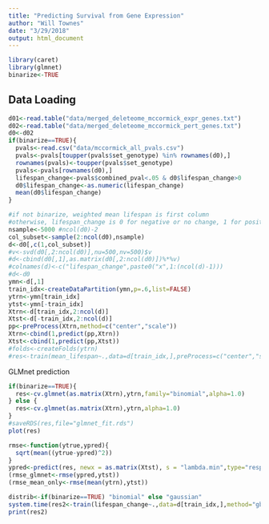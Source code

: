 ```yaml
---
title: "Predicting Survival from Gene Expression"
author: "Will Townes"
date: "3/29/2018"
output: html_document
---
```


```r
library(caret)
library(glmnet)
binarize<-TRUE
```

## Data Loading

```r
d01<-read.table("data/merged_deleteome_mccormick_expr_genes.txt")
d02<-read.table("data/merged_deleteome_mccormick_pert_genes.txt")
d0<-d02
if(binarize==TRUE){
  pvals<-read.csv("data/mccormick_all_pvals.csv")
  pvals<-pvals[toupper(pvals$set_genotype) %in% rownames(d0),]
  rownames(pvals)<-toupper(pvals$set_genotype)
  pvals<-pvals[rownames(d0),]
  lifespan_change<-pvals$combined_pval<.05 & d0$lifespan_change>0
  d0$lifespan_change<-as.numeric(lifespan_change)
  mean(d0$lifespan_change)
}
```
```r
#if not binarize, weighted mean lifespan is first column
#otherwise, lifespan_change is 0 for negative or no change, 1 for positive change
nsample<-5000 #ncol(d0)-2
col_subset<-sample(2:ncol(d0),nsample)
d<-d0[,c(1,col_subset)]
#v<-svd(d0[,2:ncol(d0)],nu=500,nv=500)$v
#d<-cbind(d0[,1],as.matrix(d0[,2:ncol(d0)])%*%v)
#colnames(d)<-c("lifespan_change",paste0("x",1:(ncol(d)-1)))
#d<-d0
ymn<-d[,1]
train_idx<-createDataPartition(ymn,p=.6,list=FALSE)
ytrn<-ymn[train_idx]
ytst<-ymn[-train_idx]
Xtrn<-d[train_idx,2:ncol(d)]
Xtst<-d[-train_idx,2:ncol(d)]
pp<-preProcess(Xtrn,method=c("center","scale"))
Xtrn<-cbind(1,predict(pp,Xtrn))
Xtst<-cbind(1,predict(pp,Xtst))
#folds<-createFolds(ytrn)
#res<-train(mean_lifespan~.,data=d[train_idx,],preProcess=c("center","scale"))
```

GLMnet prediction

```r
if(binarize==TRUE){
  res<-cv.glmnet(as.matrix(Xtrn),ytrn,family="binomial",alpha=1.0)
} else {
  res<-cv.glmnet(as.matrix(Xtrn),ytrn,alpha=1.0)
}
#saveRDS(res,file="glmnet_fit.rds")
plot(res)
```

```r
rmse<-function(ytrue,ypred){
  sqrt(mean((ytrue-ypred)^2))
}
ypred<-predict(res, newx = as.matrix(Xtst), s = "lambda.min",type="response")
(rmse_glmnet<-rmse(ypred,ytst))
(rmse_mean_only<-rmse(mean(ytrn),ytst))
```

```r
distrib<-if(binarize==TRUE) "binomial" else "gaussian"
system.time(res2<-train(lifespan_change~.,data=d[train_idx,],method="gbm",distribution=distrib,preProcess=c("center","scale"),verbose=FALSE))
print(res2)
```
